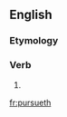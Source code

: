 ==English==

===Etymology===
{{suffix|en|pursue|eth}}

===Verb===
{{head|en|verb form}}

# {{en-archaic third-person singular of|pursue}}

[[fr:pursueth]]